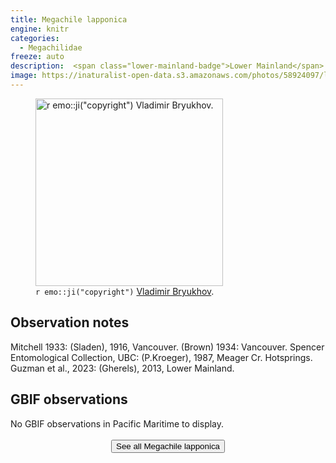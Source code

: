 ```yaml
---
title: Megachile lapponica
engine: knitr
categories:
  - Megachilidae
freeze: auto
description:  <span class="lower-mainland-badge">Lower Mainland</span> <span class="coast-badge">Coast</span>
image: https://inaturalist-open-data.s3.amazonaws.com/photos/58924097/large.jpg
---
```

![`r emo::ji("copyright")` [Vladimir Bryukhov ](https://inaturalist.ca/photos/58924097).](https://inaturalist-open-data.s3.amazonaws.com/photos/58924097/large.jpg){height=300}

## Observation notes  
Mitchell 1933: (Sladen), 1916, <span class="hl-place-name">Vancouver</span>. (Brown) 1934: <span class="hl-place-name">Vancouver</span>. Spencer Entomological Collection, UBC:  (P.Kroeger), 1987, Meager Cr. Hotsprings. Guzman et al., 2023: (Gherels), 2013, <span class="hl-place-name">Lower Mainland</span>.

## GBIF observations  
No GBIF observations in Pacific Maritime to display.
<br><br>
<center>


<a href="https://www.zoology.ubc.ca/entomology/main/Hymenoptera/Megachilidae/Megachile%20lapponica.php"><button type="button" class="btn btn-secondary">See all Megachile lapponica <i class="fa-solid fa-arrow-up-right-from-square"></i> </button></a>
</center>
